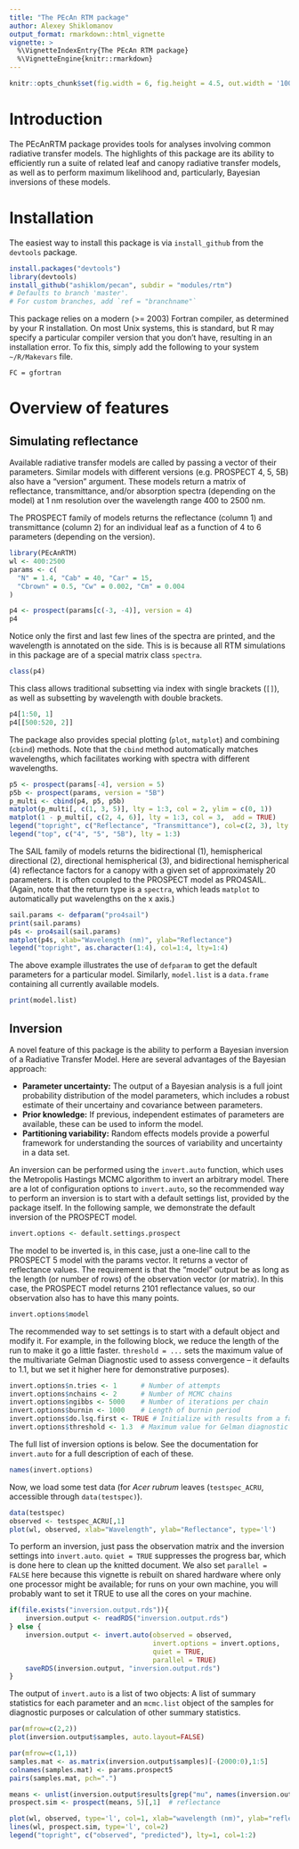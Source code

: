 ```yaml
---
title: "The PEcAn RTM package"
author: Alexey Shiklomanov
output_format: rmarkdown::html_vignette
vignette: >
  %\VignetteIndexEntry{The PEcAn RTM package}
  %\VignetteEngine{knitr::rmarkdown}
---
```


```r
knitr::opts_chunk$set(fig.width = 6, fig.height = 4.5, out.width = '100%', dpi=60)
```

# Introduction

The PEcAnRTM package provides tools for analyses involving common radiative transfer models. The highlights of this package are its ability to efficiently run a suite of related leaf and canopy radiative transfer models, as well as to perform maximum likelihood and, particularly, Bayesian inversions of these models. 

# Installation
The easiest way to install this package is via `install_github` from the `devtools` package.

```r
install.packages("devtools")
library(devtools)
install_github("ashiklom/pecan", subdir = "modules/rtm")
# Defaults to branch 'master'. 
# For custom branches, add `ref = "branchname"`
```

This package relies on a modern (>= 2003) Fortran compiler, as determined by your R installation. On most Unix systems, this is standard, but R may specify a particular compiler version that you don't have, resulting in an installation error. To fix this, simply add the following to your system `~/R/Makevars` file.

```
FC = gfortran
```

# Overview of features

## Simulating reflectance

Available radiative transfer models are called by passing a vector of their parameters. Similar models with different versions (e.g. PROSPECT 4, 5, 5B) also have a "version" argument. These models return a matrix of reflectance, transmittance, and/or absorption spectra (depending on the model) at 1 nm resolution over the wavelength range 400 to 2500 nm.

The PROSPECT family of models returns the reflectance (column 1) and transmittance (column 2) for an individual leaf as a function of 4 to 6 parameters (depending on the version).

```r
library(PEcAnRTM)
wl <- 400:2500
params <- c(
  "N" = 1.4, "Cab" = 40, "Car" = 15,
  "Cbrown" = 0.5, "Cw" = 0.002, "Cm" = 0.004
)

p4 <- prospect(params[c(-3, -4)], version = 4)
p4
```

Notice only the first and last few lines of the spectra are printed, and the wavelength is annotated on the side.
This is is because all RTM simulations in this package are of a special matrix class `spectra`.

```r
class(p4)
```

This class allows traditional subsetting via index with single brackets (`[]`), as well as subsetting by wavelength with double brackets.

```r
p4[1:50, 1]
p4[[500:520, 2]]
```

The package also provides special plotting (`plot`, `matplot`) and combining (`cbind`) methods. Note that the `cbind` method automatically matches wavelengths, which facilitates working with spectra with different wavelengths.

```r
p5 <- prospect(params[-4], version = 5)
p5b <- prospect(params, version = "5B")
p_multi <- cbind(p4, p5, p5b)
matplot(p_multi[, c(1, 3, 5)], lty = 1:3, col = 2, ylim = c(0, 1))
matplot(1 - p_multi[, c(2, 4, 6)], lty = 1:3, col = 3,  add = TRUE)
legend("topright", c("Reflectance", "Transmittance"), col=c(2, 3), lty = 1)
legend("top", c("4", "5", "5B"), lty = 1:3)
```

The SAIL family of models returns the bidirectional (1), hemispherical directional (2), directional hemispherical (3), and bidirectional hemispherical (4) reflectance factors for a canopy with a given set of approximately 20 parameters. It is often coupled to the PROSPECT model as PRO4SAIL. (Again, note that the return type is a `spectra`, which leads `matplot` to automatically put wavelengths on the x axis.)

```r
sail.params <- defparam("pro4sail")
print(sail.params)
p4s <- pro4sail(sail.params)
matplot(p4s, xlab="Wavelength (nm)", ylab="Reflectance")
legend("topright", as.character(1:4), col=1:4, lty=1:4)
```

The above example illustrates the use of `defparam` to get the default parameters for a particular model. Similarly, `model.list` is a `data.frame` containing all currently available models.

```r
print(model.list)
```


## Inversion

A novel feature of this package is the ability to perform a Bayesian inversion of a Radiative Transfer Model. Here are several advantages of the Bayesian approach:

* **Parameter uncertainty:** The output of a Bayesian analysis is a full joint probability distribution of the model parameters, which includes a robust estimate of their uncertainy and covariance between parameters.
* **Prior knowledge:** If previous, independent estimates of parameters are available, these can be used to inform the model.
* **Partitioning variability:** Random effects models provide a powerful framework for understanding the sources of variability and uncertainty in a data set.

An inversion can be performed using the `invert.auto` function, which uses the Metropolis Hastings MCMC algorithm to invert an arbitrary model. There are a lot of configuration options to `invert.auto`, so the recommended way to perform an inversion is to start with a default settings list, provided by the package itself. In the following sample, we demonstrate the default inversion of the PROSPECT model.

```r
invert.options <- default.settings.prospect
```

The model to be inverted is, in this case, just a one-line call to the PROSPECT 5 model with the params vector. It returns a vector of reflectance values. The requirement is that the "model" output be as long as the length (or number of rows) of the observation vector (or matrix). In this case, the PROSPECT model returns 2101 reflectance values, so our observation also has to have this many points.

```r
invert.options$model
```

The recommended way to set settings is to start with a default object and modify it. For example, in the following block, we reduce the length of the run to make it go a little faster. `threshold = ...` sets the maximum value of the multivariate Gelman Diagnostic used to assess convergence -- it defaults to 1.1, but we set it higher here for demonstrative purposes).

```r
invert.options$n.tries <- 1      # Number of attempts
invert.options$nchains <- 2      # Number of MCMC chains
invert.options$ngibbs <- 5000    # Number of iterations per chain
invert.options$burnin <- 1000    # Length of burnin period
invert.options$do.lsq.first <- TRUE # Initialize with results from a fast least-squares optimization algorithm
invert.options$threshold <- 1.3  # Maximum value for Gelman diagnostic
```

The full list of inversion options is below. See the documentation for `invert.auto` for a full description of each of these.

```r
names(invert.options)
```

Now, we load some test data (for _Acer rubrum_ leaves (`testspec_ACRU`, accessible through `data(testspec)`).

```r
data(testspec)
observed <- testspec_ACRU[,1]
plot(wl, observed, xlab="Wavelength", ylab="Reflectance", type='l')
```

To perform an inversion, just pass the observation matrix and the inversion settings into `invert.auto`. `quiet = TRUE` suppresses the progress bar,
 which is done here to clean up the knitted document. We also set `parallel = FALSE` here because this vignette is 
 rebuilt on shared hardware where only one processor might be available; for runs on your own machine, 
 you will probably want to set it TRUE to use all the cores on your machine.

```r
if(file.exists("inversion.output.rds")){
    inversion.output <- readRDS("inversion.output.rds")
} else {
    inversion.output <- invert.auto(observed = observed,
                                    invert.options = invert.options,
                                    quiet = TRUE,
                                    parallel = TRUE)
    saveRDS(inversion.output, "inversion.output.rds")
}
```

The output of `invert.auto` is a list of two objects:
 A list of summary statistics for each parameter and an `mcmc.list` object of the samples for diagnostic purposes or calculation of other summary statistics. 

```r
par(mfrow=c(2,2))
plot(inversion.output$samples, auto.layout=FALSE)

par(mfrow=c(1,1))
samples.mat <- as.matrix(inversion.output$samples)[-(2000:0),1:5]
colnames(samples.mat) <- params.prospect5
pairs(samples.mat, pch=".")

means <- unlist(inversion.output$results[grep("mu", names(inversion.output$results))])[1:5]
prospect.sim <- prospect(means, 5)[,1]  # reflectance

plot(wl, observed, type='l', col=1, xlab="wavelength (nm)", ylab="reflectance")
lines(wl, prospect.sim, type='l', col=2)
legend("topright", c("observed", "predicted"), lty=1, col=1:2)
```
